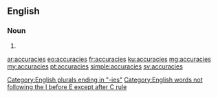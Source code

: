 ==English==

===Noun===
{{head|en}}

# {{plural of|accuracy}}

[[Category:English plurals ending in "-ies"]]
[[Category:English words not following the I before E except after C rule]]

[[ar:accuracies]]
[[eo:accuracies]]
[[fr:accuracies]]
[[ku:accuracies]]
[[mg:accuracies]]
[[my:accuracies]]
[[pt:accuracies]]
[[simple:accuracies]]
[[sv:accuracies]]